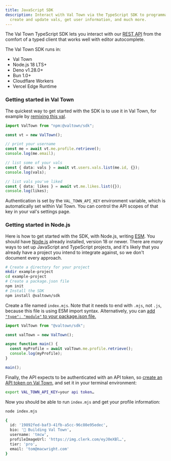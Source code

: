 ```yaml
---
title: JavaScript SDK
description: Interact with Val Town via the TypeScript SDK to programmatically
  create and update vals, get user information, and much more.
---
```



The Val Town TypeScript SDK lets you interact with our
[REST API](/api/overview) from the comfort of a typed
client that works well with editor autocomplete.

<CardGrid>
  <LinkCard
    title="Reference Docs"
    href="https://github.com/val-town/sdk/blob/main/api.md"
  />
  <LinkCard title="GitHub Repo" href="https://github.com/val-town/sdk" />
  <LinkCard
    title="NPM Package"
    href="https://www.npmjs.com/package/@valtown/sdk"
  />
</CardGrid>

The Val Town SDK runs in:

- Val Town
- Node.js 18 LTS+
- Deno v1.28.0+
- Bun 1.0+
- Cloudflare Workers
- Vercel Edge Runtime

### Getting started in Val Town

The quickest way to get started with the SDK is to use it in
Val Town, for example by [remixing this val](https://www.val.town/v/stevekrouse/demoSDK).

```ts title="Using the SDK in Val Town" val
import ValTown from "npm:@valtown/sdk";

const vt = new ValTown();

// print your username
const me = await vt.me.profile.retrieve();
console.log(me.email);

// list some of your vals
const { data: vals } = await vt.users.vals.list(me.id, {});
console.log(vals);

// list vals you've liked
const { data: likes } = await vt.me.likes.list({});
console.log(likes);
```

Authentication is set by the `VAL_TOWN_API_KEY` environment
variable, which is automatically set within Val Town. You can control the
API scopes of that key in your val's settings page.

### Getting started in Node.js

Here is how to get started with the SDK,
with Node.js, writing [ESM](https://nodejs.org/api/esm.html).
You should have [Node.js](https://nodejs.org/en) already
installed, version 18 or newer.
There are _many_ ways to set up JavaScript and TypeScript
projects, and it's likely that you already have a project
you intend to integrate against, so we don't document every
approach.

```bash title="Setting up an example Node.js project"
# Create a directory for your project
mkdir example-project
cd example-project
# Create a package.json file
npm init
# Install the SDK
npm install @valtown/sdk
```

Create a file named `index.mjs`. Note that it needs to end
with `.mjs`, not `.js`, because this file is using ESM import
syntax. Alternatively, you can [add `"type": "module"` to your package.json file.](https://nodejs.org/api/esm.html#enabling)

```ts title="index.mjs"
import ValTown from "@valtown/sdk";

const valTown = new ValTown();

async function main() {
  const myProfile = await valTown.me.profile.retrieve();
  console.log(myProfile);
}

main();
```

Finally, the API expects to be authenticated with an API
token, so [create an API token on Val Town](https://www.val.town/settings/api), and set it in your
terminal environment:

```bash title="Setting your Val Town API Token"
export VAL_TOWN_API_KEY=your api token…
```

Now you should be able to run `index.mjs` and get your profile
information:

```bash title="Running index.mjs and getting profile information"
node index.mjs

{
  id: '19892fed-baf3-41fb-a5cc-96c80e95edec',
  bio: '👷 Building Val Town',
  username: 'tmcw',
  profileImageUrl: 'https://img.clerk.com/eyJ0eXBl…',
  tier: 'pro',
  email: 'tom@macwright.com'
}
```
